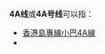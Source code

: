 {{线路名消歧义}}
'''4A线'''或'''4A号线'''可以指：
* [[香港島專線小巴4A線|香港島專線小巴4A線]]
*{{link-es|聖地亞哥地鐵4A號線|Línea 4A del Metro de Santiago}}

{{disambig|cat=三字路线名消歧义}}
